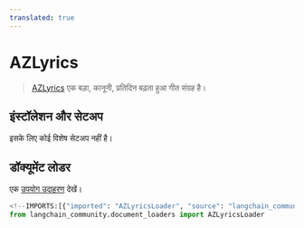 ```yaml
---
translated: true
---
```


# AZLyrics

>[AZLyrics](https://www.azlyrics.com/) एक बड़ा, कानूनी, प्रतिदिन बढ़ता हुआ गीत संग्रह है।

## इंस्टॉलेशन और सेटअप

इसके लिए कोई विशेष सेटअप नहीं है।

## डॉक्यूमेंट लोडर

एक [उपयोग उदाहरण](/docs/integrations/document_loaders/azlyrics) देखें।

```python
<!--IMPORTS:[{"imported": "AZLyricsLoader", "source": "langchain_community.document_loaders", "docs": "https://api.python.langchain.com/en/latest/document_loaders/langchain_community.document_loaders.azlyrics.AZLyricsLoader.html", "title": "AZLyrics"}]-->
from langchain_community.document_loaders import AZLyricsLoader
```
